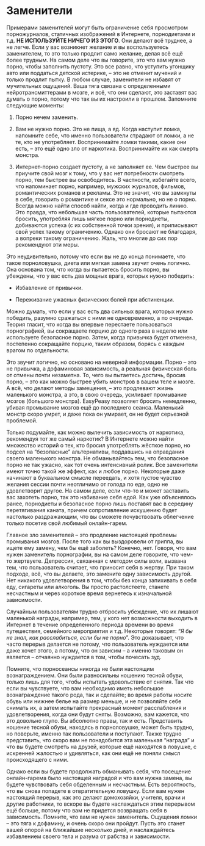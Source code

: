 # Заменители

Примерами заменителей могут быть ограничение себя просмотром порножурналов, статичных изображений в Интернете, порнодиетами и т.д. **НЕ ИСПОЛЬЗУЙТЕ НИЧЕГО ИЗ ЭТОГО**. Они делают всё труднее, а не легче. Если у вас возникнет желание и вы воспользуетесь заменителем, то это только продлит само желание, делая всё ещё более трудным. На самом деле что вы говорите, это что вам нужно порно, чтобы заполнить пустоту. Это все равно, что уступить угонщику авто или поддаться детской истерике, -- это не отменит мучений и только продлит пытку. В любом случае, заменители не избавят от мучительных ощущений. Ваша тяга связана с определенными нейротрансмиттерами в мозге, и всё, что они сделают, это заставят вас думать о порно, потому что так вы их настроили в прошлом. Запомните следующие моменты:

1.  Порно нечем заменить.

2.  Вам не нужно порно. Это не пища, а яд. Когда наступит ломка, напомните себе, что именно пользователи страдают от ломки, а не те, кто не употребляет. Воспринимайте ломки такими, какие они есть, -- это ещё одно зло от наркотика. Воспринимайте их как смерть монстра.

3.  Интернет-порно создает пустоту, а не заполняет ее. Чем быстрее вы приучите свой мозг к тому, что у вас нет потребности смотреть порно, тем быстрее вы освободитесь. В частности, избегайте всего, что напоминает порно, например, мужских журналов, фильмов, романтических романов и рекламы. Это не значит, что вы замкнуты в себе, говорить о романтике и сексе это нормально, но не о порно. Всегда можно найти способ найти, когда и где проводить линию. Это правда, что небольшая часть пользователей, которые пытаются бросить, употребляя лишь мягкое порно или порнодиеты, добиваются успеха (с их собственной точки зрения), и приписывают свой успех такому ограничению. Однако они бросают не благодаря, а вопреки такому ограничению. Жаль, что многие до сих пор рекомендуют эти меры.

Это неудивительно, потому что если вы не до конца понимаете, что такое порноловушка, диета или мягкая замена звучит очень логично. Она основана том, что когда вы пытаетесь бросить порно, вы убеждены, что у вас есть два мощных врага, которых нужно победить:

-   Избавление от привычки.

-   Переживание ужасных физических болей при абстиненции.

Можно думать, что если у вас есть два сильных врага, которых нужно победить, разумно сражаться с ними не одновременно, а по очереди. Теория гласит, что когда вы впервые перестаете пользоваться порнографией, вы сокращаете порцию до одного раза в неделю или используете безопасное порно. Затем, когда привычка будет отменена, постепенно сокращайте порцию, таким образом, борясь с каждым врагом по отдельности.

Это звучит логично, но основано на неверной информации. Порно -- это не привычка, а дофаминовая зависимость, а реальная физическая боль от отмены почти незаметна. То, чего вы пытаетесь достичь, бросив порно, -- это как можно быстрее убить монстров в вашем теле и мозге. А всё, что делают методы замещения, -- это продлевают жизнь маленького монстра, а это, в свою очередь, усиливает промывание мозгов (большого монстра). EasyPeasy позволяет бросить немедленно, убивая промывание мозгов ещё до последнего сеанса. Маленький монстр скоро умрет, и даже пока он умирает, он не будет серьезной проблемой.

Только подумайте, как можно вылечить зависимость от наркотика, рекомендуя тот же самый наркотик? В Интернете можно найти множество историй о тех, кто бросил употреблять жёсткое порно, но подсел на "безопасные" альтернативы, поддавшись на оправдания своего маленького монстра. Не обманывайтесь тем, что безопасное порно не так ужасно, как тот очень интенсивный ролик. Все заменители имеют точно такой же эффект, как и любое порно. Некоторые даже начинают в буквальном смысле переедать, и хотя пустое чувство желания сессии почти неотличимо от голода по еде, одно не удовлетворит другое. На самом деле, если что-то и может заставить вас захотеть порно, так это набивание себя едой. Как уже объяснялось ранее, порнодиеты и безопасное порно лишь поставят вас в середину перетягивания каната, причем сопротивление искушению будет настолько раздражающим, что вы сможете почувствовать облегчение только посетив свой любимый онлайн-гарем.

Главное зло заменителей -- это продление настоящей проблемы промывания мозгов. После того как вы выздоровели от гриппа, вы ищете ему замену, чем бы ещё заболеть? Конечно, нет. Говоря, что вам нужен заменитель порнографии, вы на самом деле говорите, что чем-то жертвуете. Депрессия, связанная с методом силы воли, вызвана тем, что пользователь считает, что приносит себя в жертву. При таком подходе, всё, что вы делаете, это замените одну зависимость другой. Нет никакого удовлетворения в том, чтобы без конца запихивать в себя еду, сигареты или алкоголь. Вы просто растолстеете, станете несчастным и через короткое время вернетесь к изначальной зависимости.

Случайным пользователям трудно отбросить убеждение, что их лишают маленькой награды, например, тем, у кого нет возможности выходить в Интернет в течение определенного периода времени во время путешествия, семейного мероприятия и т.д. Некоторые говорят: "*Я бы не знал, как расслабиться, если бы не порно*". Это доказывает, что часто перерыв делается не потому, что пользователь нуждается или даже хочет этого, а потому, что он зависим -- а именно таковым он является -- отчаянно нуждается в том, чтобы почесать зуд.

Помните, что порносеансы никогда не были настоящим вознаграждением. Они были равносильны ношению тесной обуви, только лишь для того, чтобы испытать удовольствие от снятия. Так что если вы чувствуете, что вам необходимо иметь небольшое вознаграждение такого рода, так и сделайте; во время работы носите обувь или нижнее белье на размер меньше, и не позволяйте себе снимать их, а затем испытайте прекрасный момент расслабления и удовлетворения, когда они будут сняты. Возможно, вам кажется, что это довольно глупо. Вы абсолютно правы, так и есть. Представить ношение тесной обуви, находясь в порноловушке, может быть трудно, но поверьте, именно так пользователи и поступают. Также трудно представить, что скоро вам не понадобится эта маленькая "награда" и что вы будете смотреть на друзей, которые ещё находятся в ловушке, с искренней жалостью и удивляться, как они ещё не поняли смысл происходящего с ними.

Однако если вы будете продолжать обманывать себя, что посещение онлайн-гарема было настоящей наградой и что вам нужна замена, вы будете чувствовать себя обделенным и несчастным. Есть вероятность, что вы снова попадете в отвратительную ловушку. Если вам нужен настоящий перерыв, как это делают домохозяйки, учителя, врачи и другие работники, то вскоре вы будете наслаждаться этим перерывом ещё больше, потому что вам не придется возвращать себя в зависимость. Помните, что вам не нужен заменитель. Ощущения ломки -- это тяга к дофамину, и очень скоро они пройдут. Пусть это станет вашей опорой на ближайшие несколько дней, и наслаждайтесь избавлением своего тела и разума от рабства и зависимости.

